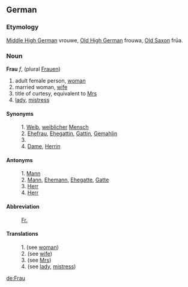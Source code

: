 ==German==
===Etymology===
[[Middle High German]] vrouwe, [[Old High German]] frouwa, [[Old Saxon]] fr&#363;a.

===Noun===
'''Frau''' ''f'', (plural [[Frau]]en)
# adult female person, [[woman]]
# married woman, [[wife]]
# title of curtesy, equivalent to [[Mrs]]
# [[lady]], [[mistress]]

====Synonyms====
: 1. [[Weib]], [[weiblich]]er [[Mensch]]
: 2. [[Ehefrau]], [[Ehegattin]], [[Gattin]], [[Gemahlin]]
: 3.
: 4. [[Dame]], [[Herrin]]

====Antonyms====
: 1. [[Mann]]
: 2. [[Mann]], [[Ehemann]], [[Ehegatte]], [[Gatte]]
: 3. [[Herr]]
: 4. [[Herr]]

====Abbreviation====
: [[Fr.]]

====Translations====
: 1. (see [[woman]])
: 2. (see [[wife]])
: 3. (see [[Mrs]])
: 4. (see [[lady]], [[mistress]])

[[de:Frau]]
